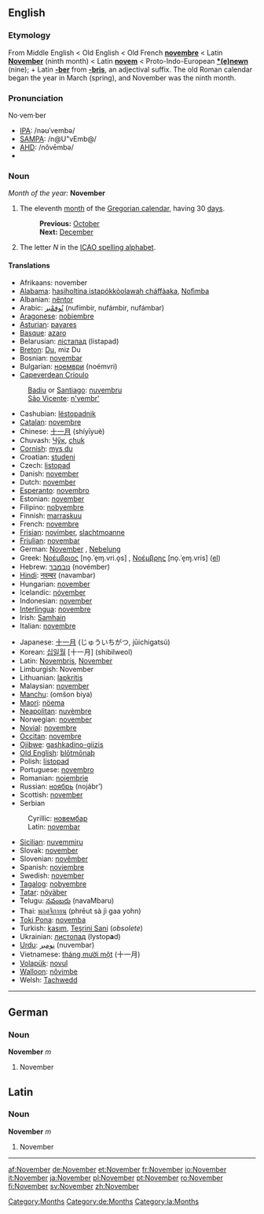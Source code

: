 {{see|november}}
==English==
===Etymology===
From Middle English < Old English < Old French '''[[novembre]]''' < Latin '''[[November#Latin|November]]''' (ninth month) < Latin '''[[novem]]''' < Proto-Indo-European '''[[*(e)newn]]''' (nine); + Latin '''[[-ber]]''' from '''[[-bris]]''', an adjectival suffix. The old Roman calendar began the year in March (spring), and November was the ninth month.

===Pronunciation===
No·vem·ber
*[[w:IPA|IPA]]: /nəʊˈvembə/
*[[w:SAMPA|SAMPA]]: /n@U"vEmb@/
*[[w:AHD|AHD]]: /nŏvēmbə/
*{{audio|en-us-November.ogg|Audio (US)}}

===Noun===
{{wikipedia}}
''Month of the year:'' '''November'''
#The eleventh [[month]] of the [[Gregorian calendar]], having 30 [[day]]s.
#:'''Previous:''' [[October]]
#:'''Next:''' [[December]]
#The letter ''N'' in the [[ICAO spelling alphabet]].

====Translations====
{{top}}
*Afrikaans: november
*[[Alabama]]: [[hasiholtina istapókkòolawah cháffàaka]], [[Nofìmba]]
*Albanian: [[nëntor]]
*Arabic: [[نوفمبر|نُوفمْبر]] (nufímbir, nufámbir, nufámbar) {{m}}
*[[Aragonese]]: [[nobiembre]] {{m}}
*[[Asturian]]: [[payares]] {{m}}
*[[Basque]]: [[azaro]]
*Belarusian: [[лістапад]] (listapad) {{m}}
*[[Breton]]: [[Du#Breton|Du]], miz Du
*Bosnian: [[novembar#Bosnian|novembar]] {{m}}
*Bulgarian: [[ноември]] (noémvri) {{m}}
*[[Capeverdean Crioulo]]
:[[Badiu]] or [[Santiago]]: [[nuvembru]] {{m}}
:[[São Vicente]]: [[n'vembr']] {{m}}
*Cashubian: [[lëstopadnik]] {{m}}
*[[Catalan]]: [[novembre]] {{m}}
*Chinese: [[十一月]] (shíyīyuè)
*Chuvash: [[Чӳк]], [[chuk]]
*[[Cornish]]: [[mys du]]
*Croatian: [[studeni]] {{m}}
*Czech: [[listopad#Czech|listopad]] {{m}}
*Danish: [[november]]
*Dutch: [[november]]
*[[Esperanto]]: [[novembro]]
*Estonian: [[november]]
*Filipino: [[nobyembre]]
*Finnish: [[marraskuu]]
*French: [[novembre]] {{m}}
*[[Frisian]]: [[novimber]], [[slachtmoanne]]
*[[Friulian]]: [[novembar]] {{m}}
*German: [[November#German|November]] {{m}}, [[Nebelung]] {{m}}
*Greek: [[Νοέμβριος]] [no̞.ˈe̞ɱ.vri.o̞s] {{m}}, [[Νοέμβρης]] [no̞.ˈe̞ɱ.vris] {{m}} ([[:el:Νοέμβριος|el]])
*Hebrew: [[נובמבר]] (novémber)
*[[Hindi]]: [[नवम्बर]] (navambar)
*Hungarian: [[november#Hungarian|november]]
*Icelandic: [[nóvember]]
*Indonesian: [[november]]
*[[Interlingua]]: [[novembre]]
*Irish: [[Samhain]]
*Italian: [[novembre]] {{m}}
{{mid}}
*Japanese: [[十一月]] (じゅういちがつ, jūichigatsú)
*Korean: [[십일월]] [十一月] (shibilweol)
*Latin: [[Novembris]], [[November#Latin|November]] {{m}}
*Limburgish: November
*Lithuanian: [[lapkritis]] {{m}}
*Malaysian: [[november]]
*[[Manchu]]: (omšon biya)
*[[Maori]]: [[nöema]]
*[[Neapolitan]]: [[nuvèmbre]] {{m}}
*Norwegian: [[november]]
*[[Novial]]: [[novembre]]
*[[Occitan]]: [[novembre]]
*[[Ojibwe]]: [[gashkadino-giizis]]
*[[Old English]]: [[blotmonaþ|blōtmōnaþ]] {{m}}
*Polish: [[listopad#Polish|listopad]] {{m}}
*Portuguese: [[novembro]] {{m}}
*Romanian: [[noiembrie]] {{m}}
*Russian: [[ноябрь]] (nojábr’) {{m}}
*Scottish: [[november]]
*Serbian
:Cyrillic: [[новембар#Serbian|новембар]] {{m}}
:Latin: [[novembar#Serbian|novembar]] {{m}}
*[[Sicilian]]: [[nuvemmiru]] {{m}}
*Slovak: [[november]] {{m}}
*Slovenian: [[novêmber]]
*Spanish: [[noviembre]] {{m}}
*Swedish: [[november#Swedish|november]]
*[[Tagalog]]: [[nobyembre]]
*[[Tatar]]: [[nöyäber]]
*Telugu: [[నవంబరు]] (navaMbaru)
*Thai: [[พฤศจิกายน]] (phrēut sà jì gaa yohn)
*[[Toki Pona]]: [[novemba]]
*Turkish: [[kasım]], [[Teşrini Sani]] (''obsolete'')
*Ukrainian: [[листопад]] (lystop'''a'''d) {{m}}
*[[Urdu]]: [[نومبر]] (nuvembar)
*Vietnamese: [[tháng mười một]] (十一月)
*[[Volapük]]: [[novul]]
*[[Walloon]]: [[nôvimbe]] {{m}}
*Welsh: [[Tachwedd]] {{m}}
{{bottom}}

[[Category:Months]]

----

==German==
===Noun===
'''November''' ''m''

#November
[[Category:de:Months]]
==Latin==
===Noun===
'''November''' ''m''

#November
[[Category:la:Months]]
----

[[af:November]]
[[de:November]]
[[et:November]]
[[fr:November]]
[[io:November]]
[[it:November]]
[[ja:November]]
[[pl:November]]
[[pt:November]]
[[ro:November]]
[[fi:November]]
[[sv:November]]
[[zh:November]]